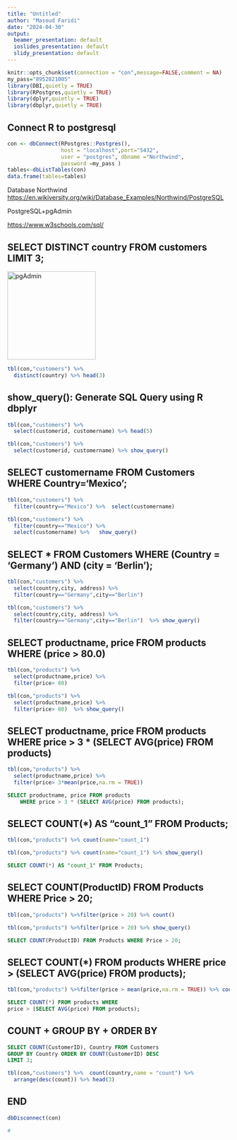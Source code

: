 ```yaml
---
title: "Untitled"
author: "Masoud Faridi"
date: "2024-04-30"
output:
  beamer_presentation: default
  ioslides_presentation: default
  slidy_presentation: default
---
```


```r
knitr::opts_chunk$set(connection = "con",message=FALSE,comment = NA)
my_pass="8952021005"
library(DBI,quietly = TRUE)
library(RPostgres,quietly = TRUE)
library(dplyr,quietly = TRUE)
library(dbplyr,quietly = TRUE)
```


## Connect R to postgresql



\small
```r
con <- dbConnect(RPostgres::Postgres(), 
                 host = "localhost",port="5432", 
                 user = "postgres", dbname ="Northwind",
                 password =my_pass )
tables<-dbListTables(con)
data.frame(tables=tables)
```

\tiny
Database Northwind [https://en.wikiversity.org/wiki/Database_Examples/Northwind/PostgreSQL](https://en.wikiversity.org/wiki/Database_Examples/Northwind/PostgreSQL)

PostgreSQL+pgAdmin

[https://www.w3schools.com/sql/](https://www.w3schools.com/sql/)
\tiny


## SELECT DISTINCT country FROM customers LIMIT 3;


\hfil ![pgAdmin](images/01.png){width=200px}  \hfil


\small 
```r
tbl(con,"customers") %>%
  distinct(country) %>% head(3) 
```
\small 


## show_query(): Generate SQL Query using R dbplyr 


\small 
```r
tbl(con,"customers") %>%
  select(customerid, customername) %>% head(5) 
```
\small 


\small 
```r
tbl(con,"customers") %>%
  select(customerid, customername) %>% show_query()
```
\small 




## \small SELECT customername FROM Customers WHERE Country='Mexico';


\small 
```r
tbl(con,"customers") %>%
  filter(country=="Mexico") %>%  select(customername) 
```
\small 

 



\small 
```r
tbl(con,"customers") %>%
  filter(country=="Mexico") %>%  
  select(customername) %>%   show_query()
```
\small 


## \tiny SELECT * FROM Customers WHERE (Country = 'Germany') AND (city = 'Berlin');

\small 
```r
tbl(con,"customers") %>%
  select(country,city, address) %>%
  filter(country=="Germany",city=="Berlin") 
```
\small


\small 
```r
tbl(con,"customers") %>%
  select(country,city, address) %>%
  filter(country=="Germany",city=="Berlin")  %>% show_query()
```
\small



## \tiny SELECT productname, price FROM products WHERE (price > 80.0) \tiny



\small 
```r
tbl(con,"products") %>%
  select(productname,price) %>%
  filter(price> 80)  
```
\small



\small 
```r
tbl(con,"products") %>%
  select(productname,price) %>%
  filter(price> 80)  %>% show_query()
```
\small

## \tiny SELECT productname, price FROM products WHERE price > 3 * (SELECT AVG(price) FROM products) \tiny




\small 
```r
tbl(con,"products") %>%
  select(productname,price) %>%
  filter(price> 3*mean(price,na.rm = TRUE))
```
\small

\small 
```sql
SELECT productname, price FROM products 
	WHERE price > 3 * (SELECT AVG(price) FROM products);
```
\small


## \small SELECT COUNT(*) AS "count_1" FROM Products;




```r
tbl(con,"products") %>% count(name="count_1")
```
\small

\small 
```r
tbl(con,"products") %>% count(name="count_1") %>% show_query()
```
\small


```sql
SELECT COUNT(*) AS "count_1" FROM Products;
```


## \small SELECT COUNT(ProductID) FROM Products WHERE Price > 20;



\small 
```r
tbl(con,"products") %>%filter(price > 20) %>% count()
```
\small

\small 
```r
tbl(con,"products") %>%filter(price > 20) %>% show_query()
```
\small

\small
```sql
SELECT COUNT(ProductID) FROM Products WHERE Price > 20;
```






## \small SELECT COUNT(*) FROM products WHERE price > (SELECT AVG(price) FROM products);

\small 
```r
tbl(con,"products") %>%filter(price > mean(price,na.rm = TRUE)) %>% count()
```
\small


\small
```sql
SELECT COUNT(*) FROM products WHERE
price > (SELECT AVG(price) FROM products);
```




## COUNT + GROUP BY + ORDER BY


\small
```sql
SELECT COUNT(CustomerID), Country FROM Customers
GROUP BY Country ORDER BY COUNT(CustomerID) DESC
LIMIT 3;
```

\small 
```r
tbl(con,"customers") %>%  count(country,name = "count") %>%
  arrange(desc(count)) %>% head(3)
```
\small







## END






```r
dbDisconnect(con)
```

```r
#
```



